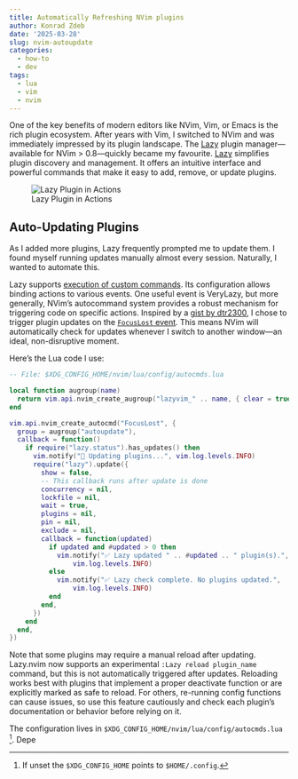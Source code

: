 ```yaml
---
title: Automatically Refreshing NVim plugins
author: Konrad Zdeb
date: '2025-03-28'
slug: nvim-autoupdate
categories:
  - how-to
  - dev
tags:
  - lua
  - vim
  - nvim
---
```




One of the key benefits of modern editors like NVim, Vim, or Emacs is the rich plugin ecosystem. After years with Vim, I switched to NVim and was immediately impressed by its plugin landscape. The [Lazy](https://github.com/folke/lazy.nvim) plugin manager—available for NVim > 0.8—quickly became my favourite. [Lazy](https://github.com/folke/lazy.nvim) simplifies plugin discovery and management. It offers an intuitive interface and powerful commands that make it easy to add, remove, or update plugins.

![Lazy Plugin in Actions](images/lazy_image.png)

## Auto-Updating Plugins


As I added more plugins, Lazy frequently prompted me to update them. I found myself running updates manually almost every session. Naturally, I wanted to automate this.

Lazy supports [execution of custom commands](https://www.lazyvim.org/configuration/general). Its configuration allows binding actions to various events. One useful event is VeryLazy, but more generally, NVim's autocommand system provides a robust mechanism for triggering code on specific actions. Inspired by a [gist by dtr2300](https://gist.github.com/dtr2300/2f867c2b6c051e946ef23f92bd9d1180), I chose to trigger plugin updates on the [`FocusLost` event](https://neovim.io/doc/user/autocmd.html). This means NVim will automatically check for updates whenever I switch to another window—an ideal, non-disruptive moment.

Here's the Lua code I use:

```lua

-- File: $XDG_CONFIG_HOME/nvim/lua/config/autocmds.lua

local function augroup(name)
  return vim.api.nvim_create_augroup("lazyvim_" .. name, { clear = true })
end

vim.api.nvim_create_autocmd("FocusLost", {
  group = augroup("autoupdate"),
  callback = function()
    if require("lazy.status").has_updates() then
      vim.notify("🔄 Updating plugins...", vim.log.levels.INFO)
      require("lazy").update({
        show = false,
        -- This callback runs after update is done
        concurrency = nil,
        lockfile = nil,
        wait = true,
        plugins = nil,
        pin = nil,
        exclude = nil,
        callback = function(updated)
          if updated and #updated > 0 then
            vim.notify("✅ Lazy updated " .. #updated .. " plugin(s).", 
                vim.log.levels.INFO)
          else
            vim.notify("✅ Lazy check complete. No plugins updated.", 
                vim.log.levels.INFO)
          end
        end,
      })
    end
  end,
})
```

Note that some plugins may require a manual reload after updating. Lazy.nvim now supports an experimental `:Lazy reload plugin_name` command, but this is not automatically triggered after updates. Reloading works best with plugins that implement a proper deactivate function or are explicitly marked as safe to reload. For others, re-running config functions can cause issues, so use this feature cautiously and check each plugin’s documentation or behavior before relying on it.

The configuration lives in `$XDG_CONFIG_HOME/nvim/lua/config/autocmds.lua` [^1]. Depe

[^1]: If unset the `$XDG_CONFIG_HOME` points to `$HOME/.config`.
